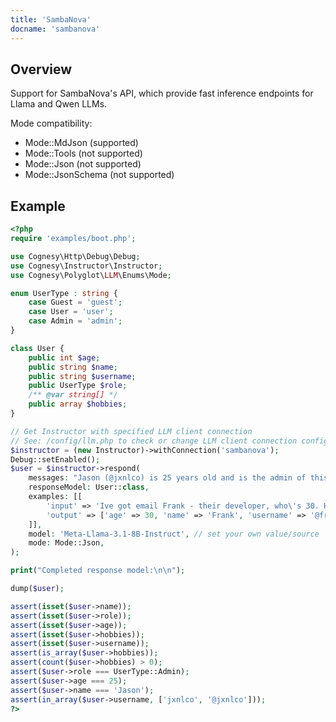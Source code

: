 ```yaml
---
title: 'SambaNova'
docname: 'sambanova'
---
```


## Overview

Support for SambaNova's API, which provide fast inference endpoints for Llama and Qwen LLMs.

Mode compatibility:
- Mode::MdJson (supported)
- Mode::Tools (not supported)
- Mode::Json (not supported)
- Mode::JsonSchema (not supported)

## Example

```php
<?php
require 'examples/boot.php';

use Cognesy\Http\Debug\Debug;
use Cognesy\Instructor\Instructor;
use Cognesy\Polyglot\LLM\Enums\Mode;

enum UserType : string {
    case Guest = 'guest';
    case User = 'user';
    case Admin = 'admin';
}

class User {
    public int $age;
    public string $name;
    public string $username;
    public UserType $role;
    /** @var string[] */
    public array $hobbies;
}

// Get Instructor with specified LLM client connection
// See: /config/llm.php to check or change LLM client connection configuration details
$instructor = (new Instructor)->withConnection('sambanova');
Debug::setEnabled();
$user = $instructor->respond(
    messages: "Jason (@jxnlco) is 25 years old and is the admin of this project. He likes playing football and reading books.",
    responseModel: User::class,
    examples: [[
        'input' => 'Ive got email Frank - their developer, who\'s 30. His Twitter handle is @frankch. Btw, he plays on drums!',
        'output' => ['age' => 30, 'name' => 'Frank', 'username' => '@frankch', 'role' => 'developer', 'hobbies' => ['playing drums'],],
    ]],
    model: 'Meta-Llama-3.1-8B-Instruct', // set your own value/source
    mode: Mode::Json,
);

print("Completed response model:\n\n");

dump($user);

assert(isset($user->name));
assert(isset($user->role));
assert(isset($user->age));
assert(isset($user->hobbies));
assert(isset($user->username));
assert(is_array($user->hobbies));
assert(count($user->hobbies) > 0);
assert($user->role === UserType::Admin);
assert($user->age === 25);
assert($user->name === 'Jason');
assert(in_array($user->username, ['jxnlco', '@jxnlco']));
?>
```
